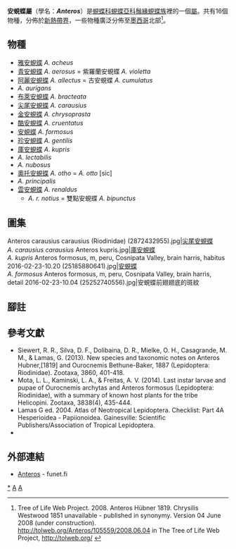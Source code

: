 {{NoteTA|G1=Butterfly}}
{{Automatic Taxobox
| taxon = Anteros
| authority = Hübner, [1819]
| fossil_range = {{fossilrange|35|0|earliest=44}}<small>從古近紀[[始新世|始新世]]至今<ref name=e2015>Espeland, M., Hall, J. P., DeVries, P. J., Lees, D. C., Cornwall, M., Hsu, Y. F., ... & Salzman, S. 2015. Ancient Neotropical origin and recent recolonisation: Phylogeny, biogeography and diversification of the Riodinidae (Lepidoptera: Papilionoidea). Molecular phylogenetics and evolution, 93, 296-306. {{en}}</ref></small>
| image = Stitched Jewelmark (Anteros acheus) (40387907754).jpg
| image_caption = [[雅安蜆蝶|雅安蜆蝶]]<br />''A. acheus''
| type_species = [[安蜆蝶|安蜆蝶]]<br />''Papilio formosus''
| type_species_authority = Cramer, [1777]
| subdivision_ranks = 物種
| subdivision = 共16種，詳閱正文。
| synonyms =
* ''Chrysilis'' <small>Westwood, 1851</small>
}}

'''安蜆蝶屬'''（學名：'''''Anteros'''''）是[[蜆蝶科|蜆蝶科]][[蜆蝶亞科|蜆蝶亞科]][[鬚緣蜆蝶族|鬚緣蜆蝶族]]裡的一個[[屬|屬]]。共有16個物種，分佈於[[新熱帶界|新熱帶界]]，一些物種廣泛分佈至[[墨西哥|墨西哥]]北部<ref>Tree of Life Web Project. 2008. Anteros Hübner 1819. Chrysilis Westwood 1851 unavailable - published in synonymy. Version 04 June 2008 (under construction). http://tolweb.org/Anteros/105559/2008.06.04 {{Wayback|url=http://tolweb.org/Anteros/105559/2008.06.04 |date=20161006040954 }} in The Tree of Life Web Project, http://tolweb.org/ {{Wayback|url=http://tolweb.org/ |date=20110515100516 }} {{en}}</ref>。

== 物種 ==
* [[雅安蜆蝶|雅安蜆蝶]] ''A. acheus''
* [[青安蜆蝶|青安蜆蝶]] ''A. aerosus'' = 紫羅蘭安蜆蝶 ''A. violetta''
* [[阿麗安蜆蝶|阿麗安蜆蝶]] ''A. allectus'' = 古安蜆蝶 ''A. cumulatus''
* ''A. aurigans''
* [[布萊安蜆蝶|布萊安蜆蝶]] ''A. bracteata''
* [[尖尾安蜆蝶|尖尾安蜆蝶]] ''A. carausius''
* [[金安蜆蝶|金安蜆蝶]] ''A. chrysoprasta''
* [[酷安蜆蝶|酷安蜆蝶]] ''A. cruentatus''
* [[安蜆蝶|安蜆蝶]] ''A. formosus''
* [[珍安蜆蝶|珍安蜆蝶]] ''A. gentilis''
* [[庫安蜆蝶|庫安蜆蝶]] ''A. kupris''
* ''A. lectabilis''
* ''A. nubosus''
* [[奧托安蜆蝶|奧托安蜆蝶]] ''A. otho'' = ''A. otto'' [sic]
* ''A. principalis''
* [[雲安蜆蝶|雲安蜆蝶]] ''A. renaldus''
** ''A. r. notius'' = 雙點安蜆蝶 ''A. bipunctus''

== 圖集 ==
<gallery mode="packed">
Anteros carausius carausius (Riodinidae) (2872432955).jpg|[[尖尾安蜆蝶|尖尾安蜆蝶]]<br />''A. carausius carausius''
Anteros kupris.jpg|[[庫安蜆蝶|庫安蜆蝶]]<br />''A. kupris''
Anteros formosus, m, peru, Cosnipata Valley, brain harris, habitus 2016-02-23-10.20 (25185880641).jpg|[[安蜆蝶|安蜆蝶]]<br />''A. formosus''
Anteros formosus, m, peru, Cosnipata Valley, brain harris, detail 2016-02-23-10.04 (25252740556).jpg|安蜆蝶前翅翅底的斑紋
</gallery>

== 腳註 ==
{{reflist}}

== 參考文獻 ==
{{Commons category|Anteros (Riodinidae)}}
* Siewert, R. R., Silva, D. F., Dolibaina, D. R., Mielke, O. H., Casagrande, M. M., & Lamas, G. (2013). New species and taxonomic notes on Anteros Hubner,[1819] and Ourocnemis Bethune-Baker, 1887 (Lepidoptera: Riodinidae). Zootaxa, 3860, 401-418. {{en}}
* Mota, L. L., Kaminski, L. A., & Freitas, A. V. (2014). Last instar larvae and pupae of Ourocnemis archytas and Anteros formosus (Lepidoptera: Riodinidae), with a summary of known host plants for the tribe Helicopini. Zootaxa, 3838(4), 435-444. {{en}}
* Lamas G ed. 2004. Atlas of Neotropical Lepidoptera. Checklist: Part 4A Hesperioidea - Papiionoidea. Gainesville: Scientific Publishers/Association of Tropical Lepidoptera.
* {{Cite book | author = 寿建新, 周尧, 李宇飞 | title = 世界蝴蝶分類名錄 | location = 中國 | publisher = 陝西科學技術出版社 | date = 2006-04-01 | ISBN = 9787536936768}}

== 外部連結 ==
* [http://ftp.funet.fi/pub/sci/bio/life/insecta/lepidoptera/ditrysia/papilionoidea/riodinidae/anteros/ Anteros] {{Wayback|url=http://ftp.funet.fi/pub/sci/bio/life/insecta/lepidoptera/ditrysia/papilionoidea/riodinidae/anteros/ |date=20161005205341 }} - funet.fi

{{蜆蝶亞科}}
{{Taxonbar}}
[[Category:安蜆蝶屬|*]]
[[Category:鬚緣蜆蝶族|A]]
[[Category:_1819年描述的分类群|A]]